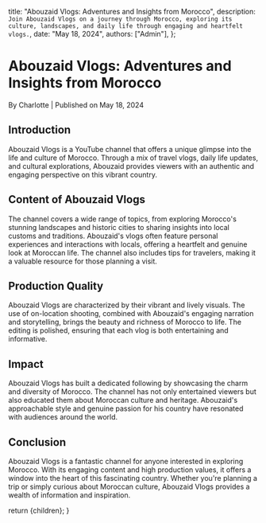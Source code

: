 
  title: "Abouzaid Vlogs: Adventures and Insights from Morocco",
  description: `Join Abouzaid Vlogs on a journey through Morocco, exploring its culture, landscapes, and daily life through engaging and heartfelt vlogs.`,
  date: "May 18, 2024",
  authors: ["Admin"],
};

<h1>Abouzaid Vlogs: Adventures and Insights from Morocco</h1>
<div className="text-sm text-gray-500 dark:text-gray-400">
  By Charlotte | Published on May 18, 2024
</div>
<section id="introduction">
  <h2>Introduction</h2>
  <span>
    Abouzaid Vlogs is a YouTube channel that offers a unique glimpse into the
    life and culture of Morocco. Through a mix of travel vlogs, daily life
    updates, and cultural explorations, Abouzaid provides viewers with an
    authentic and engaging perspective on this vibrant country.
  </span>
</section>
<section id="content-of-abouzaid-vlogs">
  <h2>Content of Abouzaid Vlogs</h2>
  <span>
    The channel covers a wide range of topics, from exploring Morocco's stunning
    landscapes and historic cities to sharing insights into local customs and
    traditions. Abouzaid's vlogs often feature personal experiences and
    interactions with locals, offering a heartfelt and genuine look at Moroccan
    life. The channel also includes tips for travelers, making it a valuable
    resource for those planning a visit.
  </span>
</section>
<section id="production-quality">
  <h2>Production Quality</h2>
  <span>
    Abouzaid Vlogs are characterized by their vibrant and lively visuals. The
    use of on-location shooting, combined with Abouzaid's engaging narration and
    storytelling, brings the beauty and richness of Morocco to life. The editing
    is polished, ensuring that each vlog is both entertaining and informative.
  </span>
</section>
<section id="impact">
  <h2>Impact</h2>
  <span>
    Abouzaid Vlogs has built a dedicated following by showcasing the charm and
    diversity of Morocco. The channel has not only entertained viewers but also
    educated them about Moroccan culture and heritage. Abouzaid's approachable
    style and genuine passion for his country have resonated with audiences
    around the world.
  </span>
</section>
<section id="conclusion">
  <h2>Conclusion</h2>
  <span>
    Abouzaid Vlogs is a fantastic channel for anyone interested in exploring
    Morocco. With its engaging content and high production values, it offers a
    window into the heart of this fascinating country. Whether you're planning a
    trip or simply curious about Moroccan culture, Abouzaid Vlogs provides a
    wealth of information and inspiration.
  </span>
</section>

  return <MdxLayout>{children}</MdxLayout>;
}
